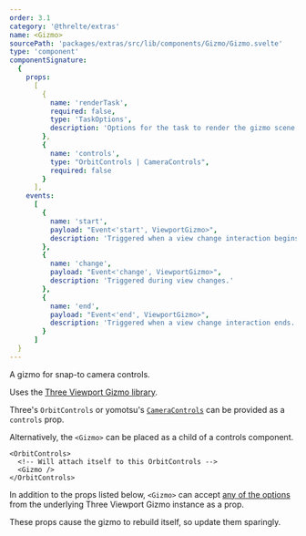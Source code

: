 ```yaml
---
order: 3.1
category: '@threlte/extras'
name: <Gizmo>
sourcePath: 'packages/extras/src/lib/components/Gizmo/Gizmo.svelte'
type: 'component'
componentSignature:
  {
    props:
      [
        {
          name: 'renderTask',
          required: false,
          type: 'TaskOptions',
          description: 'Options for the task to render the gizmo scene in the viewport. By default, this happens after the `autoRenderTask`.'
        },
        {
          name: 'controls',
          type: "OrbitControls | CameraControls",
          required: false
        }
      ],
    events: 
      [
        {
          name: 'start',
          payload: "Event<'start', ViewportGizmo>",
          description: 'Triggered when a view change interaction begins.'
        },
        {
          name: 'change',
          payload: "Event<'change', ViewportGizmo>",
          description: 'Triggered during view changes.'
        },
        {
          name: 'end',
          payload: "Event<'end', ViewportGizmo>",
          description: 'Triggered when a view change interaction ends.'
        }
      ]
  }
---
```


A gizmo for snap-to camera controls. 

Uses the [Three Viewport Gizmo library](https://fennec-hub.github.io/three-viewport-gizmo/).

<Example path="extras/gizmo" />

Three's `OrbitControls` or yomotsu's [`CameraControls`](https://github.com/yomotsu/camera-controls) can be provided as a `controls` prop.

Alternatively, the `<Gizmo>` can be placed as a child of a controls component.

```svelte
<OrbitControls>
  <!-- Will attach itself to this OrbitControls -->
  <Gizmo />
</OrbitControls>
```

In addition to the props listed below, `<Gizmo>` can accept [any of the options](https://fennec-hub.github.io/three-viewport-gizmo/api.html#gizmooptions) from the underlying Three Viewport Gizmo instance as a prop.

<Tip type="warning">
  These props cause the gizmo to rebuild itself, so update them sparingly.
</Tip>